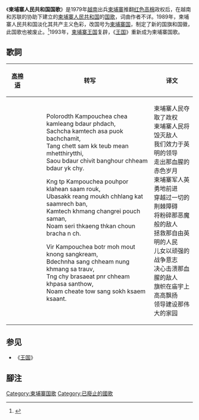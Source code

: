 {{Infobox Anthem
|chinese_title =  柬埔寨人民共和国国歌
|image         = Emblem of the People's Republic of Kampuchea (1981-1989).svg
|image_size    =
|caption       = [[柬埔寨人民共和国|柬埔寨人民共和国]]国徽
|country       = [[File:Flag_of_the_People's_Republic_of_Kampuchea.svg|23px]] [[柬埔寨人民共和国|柬埔寨人民共和国]]
|lyrics_date   =
|composer      = 不详
|music_date    = 
|adopted       = 1979
|until         = 1989
|sound         =
|sound _title  =
}}
{{Anthem History
| Nation = 柬埔寨
| Flag = Flag_of_Cambodia.svg
| Year1 = 1941 - 1970
| Name1 = [[王国_(柬埔寨)|王国]]
| Year2 = 1970 - 1975
| Name2 = [[高棉共和国国歌|高棉共和国国歌]]
| Year3 = 1975 - 1976
| Name3 = [[王国_(柬埔寨)|王国]]
| Year4 = 1976 - 1979
| Name4 = [[光荣的四月十七日|光荣的四月十七日]]
| Year5 = 1979 - 1989
| Name5 = 柬埔寨人民共和国国歌
| Year6 = 1989 - 1993
| Name6 = <small>无国歌</small>
| Year7 = 1993 - 
| Name7 = [[王国_(柬埔寨)|王国]]
}}
《'''柬埔寨人民共和国国歌'''》是1979年[[越南|越南]]出兵[[民主柬埔寨|柬埔寨]]推翻[[红色高棉|红色高棉]]政权后，在越南和苏联的协助下建立的[[柬埔寨人民共和国|柬埔寨人民共和国]]的[[国歌|国歌]]，词曲作者不详。1989年，柬埔寨人民共和国淡化其共产主义色彩，改国号为[[柬埔寨国|柬埔寨国]]，制定了新的国旗和国徽，此国歌也被废止。<ref>{{Cite web |url=http://www.nationalanthems.info/kh-89.htm |title=Cambodia (1979-1989) |access-date=2013-12-22 |archive-date=2021-01-18 |archive-url=https://web.archive.org/web/20210118072659/http://www.nationalanthems.info/kh-89.htm |dead-url=no }}</ref>1993年，[[柬埔寨王国|柬埔寨王国]]复辟，《[[王国_(柬埔寨)|王国]]》重新成为柬埔寨国歌。

== 歌詞 ==
<center>
{|
|-
! [[高棉语|高棉语]] !! 转写 !! 译文
|-valign="top"
|
:{{kmr/raw|ពលរដ្ឋ​កម្ពុជា​ជា​កំលាំង​ប្ដូរ​ផ្ដាច់
:សច្ចា​កំទេច​អស់​ពួក​បច្ចាមិត្ត
:តាំង​ចិត្ត​សាមគ្គ​ទើប​មាន​មហិទ្ធិឫទ្ធិ
:ស៊ូ​ប្ដូរ​ជីវិត​បង្ហូរ​ឈាម​ប្ដូរ​យក​ជ័យ។

:កង​ទ័ព​កម្ពុជា​ពុះពោរ​ក្លាហាន​សំរុក
:ឧបសគ្គ​រាំង​មុខ​ឆ្លង​កាត់​សំរេច​បាន
:កំទេច​ខ្មាំង​ចង្រៃ​ពូជ​សាមាន្យ
:នាំ​សេរីថ្កើង​ថ្កាន​ជូន​ប្រជាន​ជ។

:វីរ​កម្ពុជា​បុត្រ​មោះ​មុត​ក្នុង​សង្គ្រាម
:ប្ដេជ្ញា​សង​ឈាម​នឹង​ខ្មាំង​សត្រូវ
:ទង់​ជ័យ​ប្រាសាទ​ពណ៌​ឈាម​ខ្ពស់​សន្ធៅ
:នាំ​ជាតិ​ទៅ​សាង​សុខ​ក្សេម​ក្សាន្ត។
}}
|
:Polorodth Kampouchea chea kamleang bdaur phdach,
:Sachcha kamtech asa puok bachchamit,
:Tang chett sam kk teub mean mhetthirytthi,
:Saou bdaur chivit banghour chheam bdaur yk chy.

:Kng tp Kampouchea pouhpor klahean saam rouk,
:Ubasakk reang moukh chhlang kat saamrech ban,
:Kamtech khmang changrei pouch saman,
:Noam seri thkaeng thkan choun bracha n ch.

:Vir Kampouchea botr moh mout knong sangkream,
:Bdechnha sang chheam nung khmang sa trauv,
:Tng chy brasaeat pnr chheam khpasa santhow,
:Noam cheate tow sang sokh ksaem ksaant.
|
柬埔寨人民夺取了政权<br>
柬埔寨人民将毁灭敌人<br>
我们效力于英明的领导<br>
走出那血腥的赤色岁月<br>

柬埔寨军人英勇地前进<br>
穿越过一切的荆棘障碍<br>
将粉碎那恶魔般的敌人<br>
拯救那自由英明的人民<br>

儿女以顽强的战争意志<br>
决心击溃那血腥的敌人<br>
旗帜在庙宇上高高飘扬<br>
领导建设那伟大的家园

<!-- 译文不保证完全准确，欢迎修正 -->
|}
</center>

==参见==

*《[[王国_(柬埔寨)|王国]]》

== 腳注 ==
{{Reflist}}

[[Category:柬埔寨国歌|Category:柬埔寨国歌]]
[[Category:已廢止的國歌|Category:已廢止的國歌]]